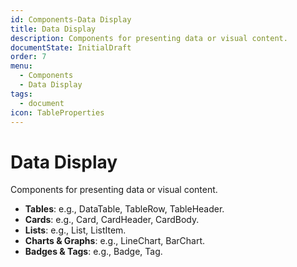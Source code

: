 ```yaml
---
id: Components-Data Display
title: Data Display
description: Components for presenting data or visual content.
documentState: InitialDraft
order: 7
menu:
  - Components
  - Data Display
tags:
  - document
icon: TableProperties
---
```


# Data Display

Components for presenting data or visual content.

- **Tables**: e.g., DataTable, TableRow, TableHeader.
- **Cards**: e.g., Card, CardHeader, CardBody.
- **Lists**: e.g., List, ListItem.
- **Charts & Graphs**: e.g., LineChart, BarChart.
- **Badges & Tags**: e.g., Badge, Tag.
